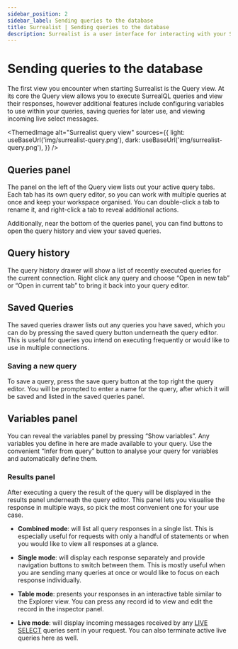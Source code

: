 ```yaml
---
sidebar_position: 2
sidebar_label: Sending queries to the database
title: Surrealist | Sending queries to the database
description: Surrealist is a user interface for interacting with your SurrealDB database visually. It enables you to seamlessly connect to any SurrealDB instance, allowing you to execute queries, explore your tables, design your schemas, and much more.
---
```



# Sending queries to the database

The first view you encounter when starting Surrealist is the Query view. At its core the Query view allows you to execute SurrealQL queries and view their responses, however additional features include configuring variables to use within your queries, saving queries for later use, and viewing incoming live select messages.

<ThemedImage
  alt="Surrealist query view"
  sources={{
    light: useBaseUrl('img/surrealist-query.png'),
    dark: useBaseUrl('img/surrealist-query.png'),
  }}
/>

## Queries panel

The panel on the left of the Query view lists out your active query tabs. Each tab has its own query editor, so you can work with multiple queries at once and keep your workspace organised. You can double-click a tab to rename it, and right-click a tab to reveal additional actions.

Additionally, near the bottom of the queries panel, you can find buttons to open the query history and view your saved queries.

## Query history

The query history drawer will show a list of recently executed queries for the current connection. Right click any query and choose “Open in new tab” or “Open in current tab” to bring it back into your query editor.

## Saved Queries

The saved queries drawer lists out any queries you have saved, which you can do by pressing the saved query button underneath the query editor. This is useful for queries you intend on executing frequently or would like to use in multiple connections.

### Saving a new query

To save a query, press the save query button at the top right the query editor. You will be prompted to enter a name for the query, after which it will be saved and listed in the saved queries panel.

## Variables panel

You can reveal the variables panel by pressing “Show variables”. Any variables you define in here are made available to your query. Use the convenient “Infer from query” button to analyse your query for variables and automatically define them.

### Results panel

After executing a query the result of the query will be displayed in the results panel underneath the query editor. This panel lets you visualise the response in multiple ways, so pick the most convenient one for your use case.

- **Combined mode**: will list all query responses in a single list. This is especially useful for requests with only a handful of statements or when you would like to view all responses at a glance.

- **Single mode**: will display each response separately and provide navigation buttons to switch between them. This is mostly useful when you are sending many queries at once or would like to focus on each response individually.

- **Table mode**: presents your responses in an interactive table similar to the Explorer view. You can press any record id to view and edit the record in the inspector panel.

- **Live mode**: will display incoming messages received by any [LIVE SELECT](/docs/surrealql/statements/live_select) queries sent in your request. You can also terminate active live queries here as well.



